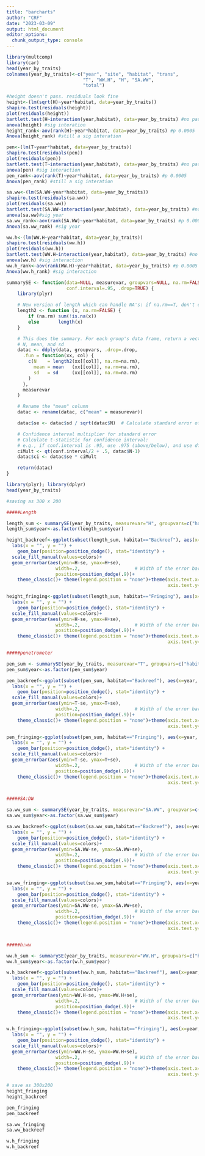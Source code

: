 ```yaml
---
title: "barcharts"
author: "CRF"
date: "2023-03-09"
output: html_document
editor_options: 
  chunk_output_type: console
---
```


```r
library(multcomp)
library(car)
head(year_by_traits)
colnames(year_by_traits)<-c("year", "site", "habitat", "trans", 
                            "T", "WW.H", "H", "SA.WW", 
                            "total")

#height doesn't pass. residuals look fine
height<-(lm(sqrt(H)~year*habitat, data=year_by_traits))
shapiro.test(residuals(height))
plot(residuals(height))
bartlett.test(H~interaction(year,habitat), data=year_by_traits) #no pass
anova(height) #sig interation
height_rank<-aov(rank(H)~year*habitat, data=year_by_traits) #p 0.0005
Anova(height_rank) #still a sig interation

pen<-(lm(T~year*habitat, data=year_by_traits))
shapiro.test(residuals(pen))
plot(residuals(pen))
bartlett.test(T~interaction(year,habitat), data=year_by_traits) #no pass
anova(pen) #sig interaction
pen_rank<-aov(rank(T)~year*habitat, data=year_by_traits) #p 0.0005
Anova(pen_rank) #still a sig interation

sa.ww<-(lm(SA.WW~year*habitat, data=year_by_traits))
shapiro.test(residuals(sa.ww))
plot(residuals(sa.ww))
bartlett.test(SA.WW~interaction(year,habitat), data=year_by_traits) #no pass
anova(sa.ww)#sig year
sa.ww_rank<-aov(rank(SA.WW)~year*habitat, data=year_by_traits) #p 0.0005
Anova(sa.ww_rank) #sig year

ww.h<-(lm(WW.H~year*habitat, data=year_by_traits))
shapiro.test(residuals(ww.h))
plot(residuals(ww.h))
bartlett.test(WW.H~interaction(year,habitat), data=year_by_traits) #no pass
anova(ww.h) #sig interaction
ww.h_rank<-aov(rank(WW.H)~year*habitat, data=year_by_traits) #p 0.0005
Anova(ww.h_rank) #sig interaction


```

```r
summarySE <- function(data=NULL, measurevar, groupvars=NULL, na.rm=FALSE,
                      conf.interval=.95, .drop=TRUE) {
    library(plyr)

    # New version of length which can handle NA's: if na.rm==T, don't count them
    length2 <- function (x, na.rm=FALSE) {
        if (na.rm) sum(!is.na(x))
        else       length(x)
    }

    # This does the summary. For each group's data frame, return a vector with
    # N, mean, and sd
    datac <- ddply(data, groupvars, .drop=.drop,
      .fun = function(xx, col) {
        c(N    = length2(xx[[col]], na.rm=na.rm),
          mean = mean   (xx[[col]], na.rm=na.rm),
          sd   = sd     (xx[[col]], na.rm=na.rm)
        )
      },
      measurevar
    )

    # Rename the "mean" column    
    datac <- rename(datac, c("mean" = measurevar))

    datac$se <- datac$sd / sqrt(datac$N)  # Calculate standard error of the mean

    # Confidence interval multiplier for standard error
    # Calculate t-statistic for confidence interval: 
    # e.g., if conf.interval is .95, use .975 (above/below), and use df=N-1
    ciMult <- qt(conf.interval/2 + .5, datac$N-1)
    datac$ci <- datac$se * ciMult

    return(datac)
}

```


```r
library(plyr); library(dplyr)
head(year_by_traits)

#saving as 300 x 200

#####Length

length_sum <- summarySE(year_by_traits, measurevar="H", groupvars=c("habitat",  "year"))
length_sum$year<-as.factor(length_sum$year)

height_backreef<-ggplot(subset(length_sum, habitat=="Backreef"), aes(x=year, y=H, group=year, fill=year)) + 
  labs(x = "", y = "") +
    geom_bar(position=position_dodge(), stat="identity") +
  scale_fill_manual(values=colors)+
  geom_errorbar(aes(ymin=H-se, ymax=H+se),
                  width=.2,                    # Width of the error bars
                  position=position_dodge(.9))+
    theme_classic()+ theme(legend.position = "none")+theme(axis.text.x=element_blank(),
                                                           axis.text.y=element_blank())

height_fringing<-ggplot(subset(length_sum, habitat=="Fringing"), aes(x=year, y=H, group=year, fill=year)) + 
  labs(x = "", y = "") +
    geom_bar(position=position_dodge(), stat="identity") +
  scale_fill_manual(values=colors)+
  geom_errorbar(aes(ymin=H-se, ymax=H+se),
                  width=.2,                    # Width of the error bars
                  position=position_dodge(.9))+
    theme_classic()+ theme(legend.position = "none")+theme(axis.text.x=element_blank(),
                                                           axis.text.y=element_blank())

#####penetrometer

pen_sum <- summarySE(year_by_traits, measurevar="T", groupvars=c("habitat",  "year"))
pen_sum$year<-as.factor(pen_sum$year)

pen_backreef<-ggplot(subset(pen_sum, habitat=="Backreef"), aes(x=year, y=T, group=year, fill=year)) + 
  labs(x = "", y = "") +
    geom_bar(position=position_dodge(), stat="identity") +
  scale_fill_manual(values=colors)+
  geom_errorbar(aes(ymin=T-se, ymax=T+se),
                  width=.2,                    # Width of the error bars
                  position=position_dodge(.9))+
    theme_classic()+ theme(legend.position = "none")+theme(axis.text.x=element_blank(),
                                                           axis.text.y=element_blank())

pen_fringing<-ggplot(subset(pen_sum, habitat=="Fringing"), aes(x=year, y=T, group=year, fill=year)) + 
  labs(x = "", y = "") +
    geom_bar(position=position_dodge(), stat="identity") +
  scale_fill_manual(values=colors)+
  geom_errorbar(aes(ymin=T-se, ymax=T+se),
                  width=.2,                    # Width of the error bars
                  position=position_dodge(.9))+
    theme_classic()+ theme(legend.position = "none")+theme(axis.text.x=element_blank(),
                                                           axis.text.y=element_blank())


#####SA:DW

sa.ww_sum <- summarySE(year_by_traits, measurevar="SA.WW", groupvars=c("habitat",  "year"))
sa.ww_sum$year<-as.factor(sa.ww_sum$year)

sa.ww_backreef<-ggplot(subset(sa.ww_sum,habitat=="Backreef"), aes(x=year, y=SA.WW, group=year, fill=year)) + 
  labs(x = "", y = "") +
    geom_bar(position=position_dodge(), stat="identity") +
  scale_fill_manual(values=colors)+
  geom_errorbar(aes(ymin=SA.WW-se, ymax=SA.WW+se),
                  width=.2,                    # Width of the error bars
                  position=position_dodge(.9))+
    theme_classic()+ theme(legend.position = "none")+theme(axis.text.x=element_blank(),
                                                           axis.text.y=element_blank())

sa.ww_fringing<-ggplot(subset(sa.ww_sum,habitat=="Fringing"), aes(x=year, y=SA.WW, group=year, fill=year)) + 
  labs(x = "", y = "") +
    geom_bar(position=position_dodge(), stat="identity") +
  scale_fill_manual(values=colors)+
  geom_errorbar(aes(ymin=SA.WW-se, ymax=SA.WW+se),
                  width=.2,                    # Width of the error bars
                  position=position_dodge(.9))+
    theme_classic()+ theme(legend.position = "none")+theme(axis.text.x=element_blank(),
                                                           axis.text.y=element_blank())


#####h:ww

ww.h_sum <- summarySE(year_by_traits, measurevar="WW.H", groupvars=c("habitat",  "year"))
ww.h_sum$year<-as.factor(w.h_sum$year)

w.h_backreef<-ggplot(subset(ww.h_sum, habitat=="Backreef"), aes(x=year, y=WW.H, group=year, fill=year)) + 
  labs(x = "", y = "") +
    geom_bar(position=position_dodge(), stat="identity") +
  scale_fill_manual(values=colors)+
  geom_errorbar(aes(ymin=WW.H-se, ymax=WW.H+se),
                  width=.2,                    # Width of the error bars
                  position=position_dodge(.9))+
    theme_classic()+ theme(legend.position = "none")+theme(axis.text.x=element_blank(),
                                                           axis.text.y=element_blank())

w.h_fringing<-ggplot(subset(ww.h_sum, habitat=="Fringing"), aes(x=year, y=WW.H, group=year, fill=year)) + 
  labs(x = "", y = "") +
    geom_bar(position=position_dodge(), stat="identity") +
  scale_fill_manual(values=colors)+
  geom_errorbar(aes(ymin=WW.H-se, ymax=WW.H+se),
                  width=.2,                    # Width of the error bars
                  position=position_dodge(.9))+
    theme_classic()+ theme(legend.position = "none")+theme(axis.text.x=element_blank(),
                                                           axis.text.y=element_blank())


```

```r
# save as 300x200
height_fringing
height_backreef

pen_fringing
pen_backreef

sa.ww_fringing
sa.ww_backreef

w.h_fringing
w.h_backreef
```
